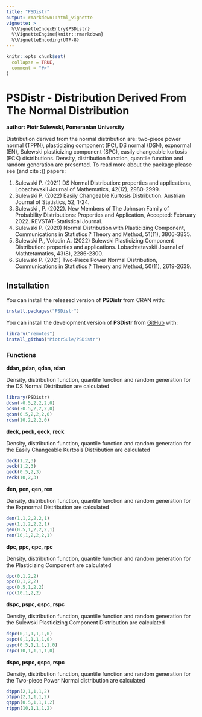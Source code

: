 ```yaml
---
title: "PSDistr"
output: rmarkdown::html_vignette
vignette: >
  %\VignetteIndexEntry{PSDistr}
  %\VignetteEngine{knitr::rmarkdown}
  %\VignetteEncoding{UTF-8}
---
```


```r
knitr::opts_chunk$set(
  collapse = TRUE,
  comment = "#>"
)
```


# PSDistr - Distribution Derived From The Normal Distribution
**author: Piotr Sulewski, Pomeranian University**

<!-- badges: start -->
<!-- badges: end -->

Distribution derived from the normal distribution are: two-piece power normal (TPPN), plasticizing component (PC), DS normal (DSN), expnormal (EN), 
Sulewski plasticizing component (SPC), easily changeable kurtosis (ECK) distributions. Density, distribution function, quantile function and random generation are presented.
To read more about the package please see (and cite :)) papers:

1) Sulewski P. (2021) DS Normal Distribution: properties and applications,
Lobachevskii Journal of Mathematics, 42(12), 2980-2999.
2) Sulewski P. (2022) Easily Changeable Kurtosis Distribution. Austrian Journal of Statistics, 52, 1-24.
3) Sulewski , P. (2022). New Members of The Johnson Family of Probability Distributions:
Properties and Application, Accepted: February 2022. REVSTAT-Statistical Journal.
4) Sulewski P. (2020) Normal Distribution with Plasticizing Component, Communications in Statistics ? Theory and Method, 51(11), 3806-3835.
5) Sulewski P., Volodin A. (2022) Sulewski Plasticizing Component Distribution: properties and applications. Lobachtetavskii Journal of Mathtetamatics, 43(8), 2286-2300.
6) Sulewski P. (2021) Two-Piece Power Normal Distribution, Communications in Statistics ? Theory and Method, 50(11), 2619-2639.

## Installation

You can install the released version of **PSDistr** from CRAN with:

``` r
install.packages("PSDistr")
```

You can install the development version of **PSDistr** from [GitHub](https://github.com/) with:

```r
library("remotes")
install_github("PiotrSule/PSDistr")
```

### Functions
  
**ddsn, pdsn, qdsn, rdsn**
  
Density, distribution function, quantile function and random generation for the DS Normal Distribution are calculated

```r
library(PSDistr)
ddsn(-0.5,2,2,2,0)
pdsn(-0.5,2,2,2,0)
qdsn(0.5,2,2,2,0)
rdsn(10,2,2,2,0)
```

**deck, peck, qeck, reck**
  
Density, distribution function, quantile function and random generation for the Easily Changeable Kurtosis Distribution are calculated

```r
deck(1,2,3)
peck(1,2,3)
qeck(0.5,2,3)
reck(10,2,3)
```

**den, pen, qen, ren**
  
Density, distribution function, quantile function and random generation for the Expnormal Distribution are calculated

```r
den(1,1,2,2,2,1)
pen(1,1,2,2,2,1)
qen(0.5,1,2,2,2,1)
ren(10,1,2,2,2,1)
```

**dpc, ppc, qpc, rpc**
  
Density, distribution function, quantile function and random generation for the Plasticizing Component are calculated

```r
dpc(0,1,2,2)
ppc(0,1,2,2)
qpc(0.5,1,2,2)
rpc(10,1,2,2)
```

**dspc, pspc, qspc, rspc**
  
Density, distribution function, quantile function and random generation for the Sulewski Plasticizing Component Distribution are calculated

```r
dspc(0,1,1,1,1,0)
pspc(0,1,1,1,1,0)
qspc(0.5,1,1,1,1,0)
rspc(10,1,1,1,1,0)
```

**dspc, pspc, qspc, rspc**
  
Density, distribution function, quantile function and random generation for the Two-piece Power Normal distribution are calculated

```r
dtppn(2,1,1,1,2)
ptppn(2,1,1,1,2)
qtppn(0.5,1,1,1,2)
rtppn(10,1,1,1,2)
```


